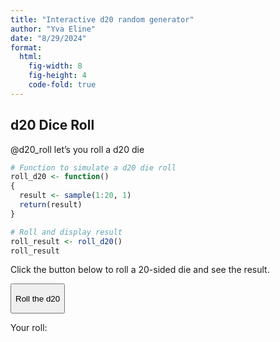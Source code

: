 ```yaml
---
title: "Interactive d20 random generator"
author: "Yva Eline"
date: "8/29/2024"
format: 
  html:
    fig-width: 8
    fig-height: 4
    code-fold: true
---
```


## d20 Dice Roll

@d20_roll let's you roll a d20 die

```r
# Function to simulate a d20 die roll
roll_d20 <- function()
{
  result <- sample(1:20, 1)
  return(result)
}
```

```r
# Roll and display result
roll_result <- roll_d20()
roll_result
```

Click the button below to roll a 20-sided die and see the result.

<!-- This is just regular HTML and JavaScript embedded in the document -->

<button id="rollButton">

Roll the d20

</button>

<p>Your roll:</p>

```{=html}
<script>
// JavaScript function to simulate a d20 die roll
document.getElementById("rollButton").onclick = function() {
  // Generate a random number between 1 and 20
  var roll = Math.floor(Math.random() * 20) + 1;
  // Display the result in the rollResult span
  document.getElementById("rollResult").textContent = roll;
};
</script>
```
